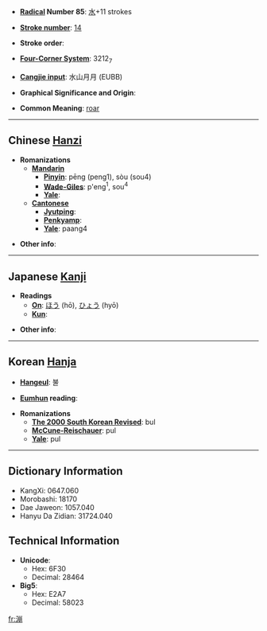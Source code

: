 * '''[[Wiktionary:Chinese radical index| Radical]] Number 85''': [[Wiktionary:Chinese radical index 水|水]]+11 strokes

* '''[[Wiktionary:Chinese total strokes index|Stroke number]]''': [[Wiktionary:Chinese total strokes index 14|14]]

* '''Stroke order''': 

* '''[[Wiktionary:Chinese four corner index|Four-Corner System]]''': 3212<sub>7</sub>

* '''[[Wiktionary:Chinese Cangjie index|Cangjie input]]''': 水山月月 (EUBB)

* '''Graphical Significance and Origin''': 

* '''Common Meaning''': [[roar]]
----

== Chinese [[Hanzi]] ==

* '''Romanizations'''
** '''[[Mandarin]]'''
*** '''[[Pinyin]]''': pēng (peng1), sòu (sou4)
*** '''[[Wade-Giles]]''': p'eng<sup>1</sup>, sou<sup>4</sup>
*** '''[[Yale]]''': 
** '''[[Cantonese]]'''
*** '''[[Jyutping]]''':
*** '''[[Penkyamp]]''': 
*** '''[[Yale]]''': paang4

* '''Other info''': 

----

== Japanese [[Kanji]] ==

* '''Readings'''
** '''[[On]]''': [[ほう]] (hō), [[ひょう]] (hyō)
** '''[[Kun]]''': 

* '''Other info''':  

----

== Korean [[Hanja]] ==

* '''[[Hangeul]]''': 불

* '''[[Eumhun]] reading''': 

* '''Romanizations'''
** '''[[The 2000 South Korean Revised Romanization|The 2000 South Korean Revised]]''': bul
** '''[[McCune-Reischauer]]''': pul
** '''[[Yale]]''': pul

----

== Dictionary Information ==

* KangXi: 0647.060
* Morobashi: 18170
* Dae Jaweon: 1057.040
* Hanyu Da Zidian: 31724.040

== Technical Information ==

* '''Unicode''':
** Hex: 6F30
** Decimal: 28464
* '''Big5''':
** Hex: E2A7
** Decimal: 58023

[[fr:漰]]